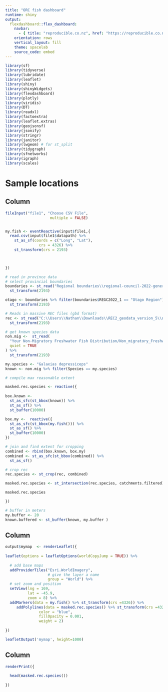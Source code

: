 ```yaml
---
title: "ORC fish dashboard"
runtime: shiny
output:
  flexdashboard::flex_dashboard:
    navbar:
      - { title: "reproducible.co.nz", href: "https://reproducible.co.nz", align: right }
    orientation: rows
    vertical_layout: fill
    theme: spacelab
    source_code: embed 
---
```

<style>

body {
  padding-top: 70px;
}


.navbar-brand {
font-family: "Candara";
  font-weight: bold;
  font-size: 24px;
}


</style>


```r

library(sf)
library(tidyverse)
library(lubridate)
library(leaflet)
library(shiny)
library(shinyWidgets)
library(flexdashboard)
library(plotly)
library(viridis)
library(DT)
library(readxl)
library(factoextra)
library(leaflet.extras)
library(geojsonsf)
library(jsonify)
library(stringr)
library(janitor)
library(lwgeom) # for st_split
library(tidygraph)
library(sfnetworks)
library(igraph)
library(scales)
```




Sample locations
=====================================

Column {.sidebar}
-------------------------------------
```r
fileInput("file1", "Choose CSV File",
                    multiple = FALSE)


my.fish <- eventReactive(input$file1,{
  read.csv(input$file1$datapath) %>%
    st_as_sf(coords = c("Long", "Lat"),
               crs = 4326) %>% 
    st_transform(crs = 2193)
  


})
```


```r
# read in province data
# select provincial boundaries
boundaries <- st_read("Regional boundaries\\regional-council-2022-generalised.shp", quiet = TRUE) %>%
  st_transform(2193)

otago <- boundaries %>% filter(boundaries$REGC2022_1 == "Otago Region") %>%
  st_transform(2193)

# Reads in massive REC files (gbd format)
rec <- st_read("C:\\Users\\Nathan\\Downloads\\REC2_geodata_version_5\\nzRec2_v5.gdb", quiet = TRUE)%>%
  st_transform(2193)

# get known species data
non.mig <-  st_read(
  "Your Non-Migratory Freshwater Fish Distribution/Non_migratory_Freshwater_Fish_Distribution.shp",
  quiet = TRUE
) %>%
  st_transform(2193)

my.species <- "Galaxias depressiceps"
known <- non.mig %>% filter(Species == my.species)
```



```r
# compile max reasonable extent

masked.rec.species <- reactive({
  
box.known <-  
  st_as_sfc(st_bbox(known)) %>% 
  st_as_sf() %>%
  st_buffer(10000)

box.my <-  reactive({
  st_as_sfc(st_bbox(my.fish())) %>% 
  st_as_sf() %>% 
  st_buffer(10000)
})

# join and find extent for cropping
combined <- rbind(box.known, box.my)
combined <- st_as_sfc(st_bbox(combined)) %>% 
  st_as_sf() 

# crop rec
rec.species <- st_crop(rec, combined) 

masked.rec.species <- st_intersection(rec.species, catchments.filtered)

masked.rec.species

})
```

```r
# buffer in meters
my.buffer <- 20
known.buffered <- st_buffer(known, my.buffer )
```


Column
-------------------------------------
```r

output$mymap  <- renderLeaflet({
  
leaflet(options = leafletOptions(worldCopyJump = TRUE)) %>%
  
  # add base maps
  addProviderTiles("Esri.WorldImagery",
                   # give the layer a name
                   group = "World") %>%
  # set zoom and position
  setView(lng = 169,
          lat = -45.9,
          zoom = 8) %>%
  addMarkers(data = my.fish() %>% st_transform(crs =4326)) %>%
     addPolylines(data = masked.rec.species() %>% st_transform(crs =4326),
               color = "blue",
               fillOpacity = 0.001,
               weight = 2)
  
})

leafletOutput('mymap', height=1000)

```

Column
-------------------------------------
```r
renderPrint({
  
  head(masked.rec.species())
  
})
```

